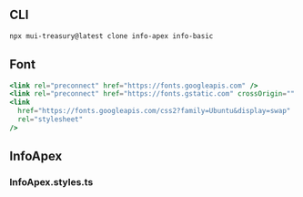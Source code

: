 
<Meta title="Info/Apex" />

## CLI

```sh
npx mui-treasury@latest clone info-apex info-basic
```

## Font

```jsx
<link rel="preconnect" href="https://fonts.googleapis.com" />
<link rel="preconnect" href="https://fonts.gstatic.com" crossOrigin="" />
<link
  href="https://fonts.googleapis.com/css2?family=Ubuntu&display=swap"
  rel="stylesheet"
/>
```

## InfoApex

<Source code={raw} language="tsx" />

### InfoApex.styles.ts

<Source code={raw2} language="tsx" />
